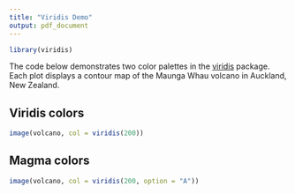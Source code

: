 ```yaml
---
title: "Viridis Demo"
output: pdf_document
---
```


```r
library(viridis)
```

The code below demonstrates two color palettes in the [viridis](https://github.com/sjmgarnier/viridis) package. Each plot displays a contour map of the Maunga Whau volcano in Auckland, New Zealand.

## Viridis colors

```r
image(volcano, col = viridis(200))
```

## Magma colors

```r
image(volcano, col = viridis(200, option = "A"))
```
